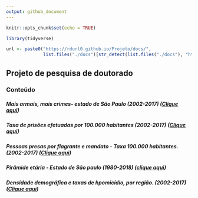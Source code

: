 ```yaml
---
output: github_document
---
```


```r
knitr::opts_chunk$set(echo = TRUE)
```

```r
library(tidyverse)

url <- paste0("https://rdurl0.github.io/Projeto/docs/",
              list.files("./docs")[str_detect(list.files("./docs"), "html")])

```

## Projeto de pesquisa de doutorado

### Conteúdo 

##### Mais armais, mais crimes- estado de São Paulo (2002-2017) ([Clique aqui](`r url[2]`))

##### Taxa de prisões efetuadas por 100.000 habitantes (2002-2017) ([Clique aqui](`r url[4]`))

##### Pessoas presas por flagrante e mandato - Taxa 100.000 habitantes. (2002-2017)  ([Clique aqui](`r url[5]`))

##### Pirâmide etária - Estado de São paulo (1980-2018) ([clique aqui](`r url[3]`))

##### Densidade demográfica e taxas de hpomicídio, por região. (2002-2017) ([Clique aqui](`r url[1]`))

